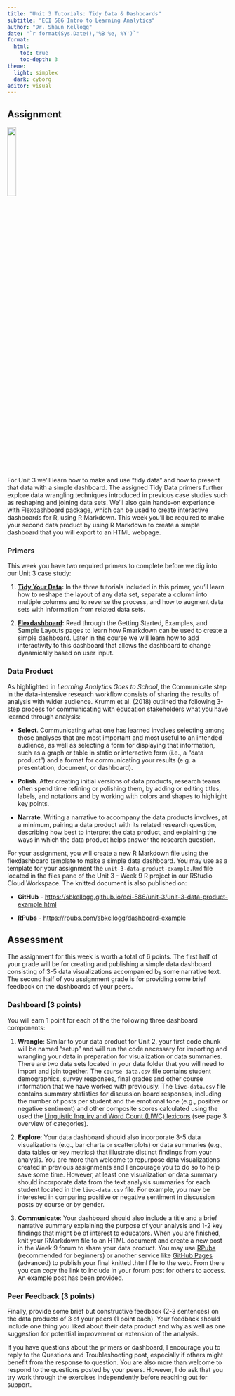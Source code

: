 ```yaml
---
title: "Unit 3 Tutorials: Tidy Data & Dashboards"
subtitle: "ECI 586 Intro to Learning Analytics"
author: "Dr. Shaun Kellogg"
date: "`r format(Sys.Date(),'%B %e, %Y')`"
format:
  html:
    toc: true
    toc-depth: 3
theme:
  light: simplex
  dark: cyborg
editor: visual
---
```


## Assignment

![](img/flexdashboard.png){fig-align="left" width="20%"}

For Unit 3 we'll learn how to make and use "tidy data" and how to present that data with a simple dashboard. The assigned Tidy Data primers further explore data wrangling techniques introduced in previous case studies such as reshaping and joining data sets. We'll also gain hands-on experience with Flexdashboard package, which can be used to create interactive dashboards for R, using R Markdown. This week you'll be required to make your second data product by using R Markdown to create a simple dashboard that you will export to an HTML webpage.

### Primers

This week you have two required primers to complete before we dig into our Unit 3 case study:

1.  [**Tidy Your Data**](https://rstudio.cloud/learn/primers/4)**:** In the three tutorials included in this primer, you'll learn how to reshape the layout of any data set, separate a column into multiple columns and to reverse the process, and how to augment data sets with information from related data sets.

2.  [**Flexdashboard**](https://pkgs.rstudio.com/flexdashboard/index.html)**:** Read through the Getting Started, Examples, and Sample Layouts pages to learn how Rmarkdown can be used to create a simple dashboard. Later in the course we will learn how to add interactivity to this dashboard that allows the dashboard to change dynamically based on user input.

### Data Product

As highlighted in *Learning Analytics Goes to School*, the Communicate step in the data-intensive research workflow consists of sharing the results of analysis with wider audience. Krumm et al. (2018) outlined the following 3-step process for communicating with education stakeholders what you have learned through analysis:

-   **Select**. Communicating what one has learned involves selecting among those analyses that are most important and most useful to an intended audience, as well as selecting a form for displaying that information, such as a graph or table in static or interactive form (i.e., a "data product") and a format for communicating your results (e.g. a presentation, document, or dashboard).  

-   **Polish**. After creating initial versions of data products, research teams often spend time refining or polishing them, by adding or editing titles, labels, and notations and by working with colors and shapes to highlight key points.

-   **Narrate**. Writing a narrative to accompany the data products involves, at a minimum, pairing a data product with its related research question, describing how best to interpret the data product, and explaining the ways in which the data product helps answer the research question.

For your assignment, you will create a new R Markdown file using the flexdashboard template to make a simple data dashboard. You may use as a template for your assignment the `unit-3-data-product-example.Rmd` file located in the files pane of the Unit 3 - Week 9 R project in our RStudio Cloud Workspace. The knitted document is also published on:

-   **GitHub** - <https://sbkellogg.github.io/eci-586/unit-3/unit-3-data-product-example.html>

-   **RPubs** - <https://rpubs.com/sbkellogg/dashboard-example>

## Assessment

The assignment for this week is worth a total of 6 points. The first half of your grade will be for creating and publishing a simple data dashboard consisting of 3-5 data visualizations accompanied by some narrative text. The second half of you assignment grade is for providing some brief feedback on the dashboards of your peers.

### Dashboard (3 points)

You will earn 1 point for each of the the following three dashboard components:

1.  **Wrangle**: Similar to your data product for Unit 2, your first code chunk will be named "setup" and will run the code necessary for importing and wrangling your data in preparation for visualization or data summaries. There are two data sets located in your data folder that you will need to import and join together. The `course-data.csv` file contains student demographics, survey responses, final grades and other course information that we have worked with previously. The `liwc-data.csv` file contains summary statistics for discussion board responses, including the number of posts per student and the emotional tone (e.g., positive or negative sentiment) and other composite scores calculated using the used the [Linguistic Inquiry and Word Count (LIWC) lexicons](https://mcrc.journalism.wisc.edu/files/2018/04/Manual_LIWC.pdf) (see page 3 overview of categories).

2.  **Explore**: Your data dashboard should also incorporate 3-5 data visualizations (e.g., bar charts or scatterplots) or data summaries (e.g., data tables or key metrics) that illustrate distinct findings from your analysis. You are more than welcome to repurpose data visualizations created in previous assignments and I encourage you to do so to help save some time. However, at least one visualization or data summary should incorporate data from the text analysis summaries for each student located in the `liwc-data.csv` file. For example, you may be interested in comparing positive or negative sentiment in discussion posts by course or by gender.

3.  **Communicate**: Your dashboard should also include a title and a brief narrative summary explaining the purpose of your analysis and 1-2 key findings that might be of interest to educators. When you are finished, knit your RMarkdown file to an HTML document and create a new post in the Week 9 forum to share your data product. You may use [RPubs](https://rpubs.com/about/getting-started) (recommended for beginners) or another service like [GitHub Pages](https://pages.github.com/) (advanced) to publish your final knitted .html file to the web. From there you can copy the link to include in your forum post for others to access. An example post has been provided.

### Peer Feedback (3 points)

Finally, provide some brief but constructive feedback (2-3 sentences) on the data products of 3 of your peers (1 point each). Your feedback should include one thing you liked about their data product and why as well as one suggestion for potential improvement or extension of the analysis.

If you have questions about the primers or dashboard, I encourage you to reply to the Questions and Troubleshooting post, especially if others might benefit from the response to question. You are also more than welcome to respond to the questions posted by your peers. However, I do ask that you try work through the exercises independently before reaching out for support.
